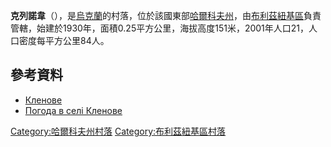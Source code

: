 {{coord|48|49|56|N|36|15|34|E|scale:100000_region:UA|display=title}}

'''克列諾韋'''（{{lang-uk|Кленове}}），是[[烏克蘭|烏克蘭]]的村落，位於該國東部[[哈爾科夫州|哈爾科夫州]]，由[[布利茲紐基區|布利茲紐基區]]負責管轄，始建於1930年，面積0.25平方公里，海拔高度151米，2001年人口21，人口密度每平方公里84人。

==參考資料==
* [http://gska2.rada.gov.ua/pls/z7502/A005?rdat1=09.01.2009&rf7571=32351 Кленове]{{dead link|date=2017年11月 |bot=InternetArchiveBot |fix-attempted=yes }}
* [http://weather.in.ua/ua/har'kovskaja/21735 Погода в селі Кленове]{{Wayback|url=http://weather.in.ua/ua/har'kovskaja/21735 |date=20160323025618 }}

{{DEFAULTSORT:Кленове}}
[[Category:哈爾科夫州村落|Category:哈爾科夫州村落]]
[[Category:布利茲紐基區村落|Category:布利茲紐基區村落]]


{{Kharkiv-geo-stub}}